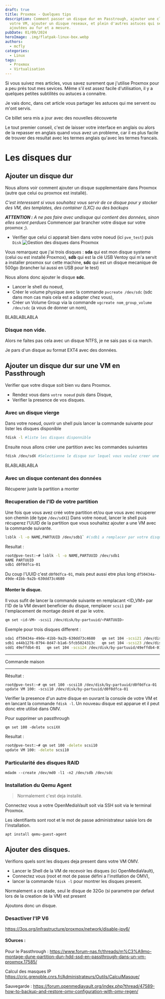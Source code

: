 ```yaml
---
draft: true
title: Proxmox - Quelques tips
description: Comment passer un disque dur en Passtrough, ajouter une clé USB a
  votre VM, ajouter un disque reseaux, et plein d'autres astuces qui seront
  ajoutées au fur et a mesure.
pubDate: 01/09/2024
heroImage: .img/flatpak-linux-box.webp
authors:
  - mcfly
categories:
  - Linux
tags:
  - Proxmox
  - Virtualisation
---
```


Si vous suivez mes articles, vous savez surement que j'utilise Proxmox pour a peu prés tout mes sevices. Même s'il est assez facile d'utilisation, il y a quelques petites subtilités ou astuces a connaitre.

Je vais donc, dans cet article vous partager les astuces qui me servent ou m'ont servis.

Ce billet sera mis a jour avec des nouvelles découverte

Le tout premier conseil, c'est de laisser votre interface en anglais ou alors de la repasser en anglais quand vous avez un probleme, car il es plus facile de trouver des resultat avec les termes anglais qu'avec les termes francais.

# Les disques dur
## Ajouter un disque dur

Nous allons voir comment ajouter un disque supplementaire dans Proxmox (autre que celui ou proxmox est installé).

*C'est interessant si vous souhaitez vous servir de ce disque pour y stocker des VM, des templates, des container (LXC) ou des backups*

***ATTENTION :** A ne pas faire avec undisque qui contient des données, sinon elles seront perdues*
Commencer par brancher votre disque sur votre proxmox ;).
* Verifier que celui ci apparait bien dans votre noeud (ici `pve_test`) puis `Disk`
![Gestion des disques dans Proxmox](.img/proxmox_disk.png)

Vous remarquez que j'ai trois disques :
**sda** qui est mon disque systeme (celui ou est installé Proxmox),
**sdb** qui est la clé USB Ventoy qui m'a servit a installer proxmox sur cette machine,
**sdc** qui est un disque mecanique de 500go (brancher lui aussi en USB pour le test)

Nous allons donc ajouter le disque **sdc**.

* Lancer le shell du noeud,
* Créer le volume physique  avec la commande `pvcreate /dev/sdc` (sdc dans mon cas mais cela est a adapter chez vous),
* Créer un Volume Group via la commande `vgcreate nom_group_volume /dev/sdc` (a vous de donner un nom),

BLABLABLABLA

### Disque non vide.
Alors ne faites pas cela avec un disque NTFS, je ne sais pas si ca march.

Je pars d'un disque au format EXT4 avec des données.


## Ajouter un disque dur sur une VM en Passthrough
Verifier que votre disque soit bien vu dans Proxmox.
* Rendez vous dans `votre noeud` puis dans Disque,
* Verifier la presence de vos disques.


### Avec un disque vierge
Dans votre noeud, ouvrir un shell puis lancer la commande suivante pour lister les disques disponible 
```bash
fdisk -l #liste les disques disponnible
```
Ensuite nous allons créer une partition avec les commandes suivantes
```bash
fdisk /dev/sdX #Selectionne le disque sur lequel vous voulez creer une partition
```
BLABLABLABLA

### Avec un disque contenant des données
Récuperer juste la partition a monter

### Recuperation de l'ID de votre partition
Une fois que vous avez créé votre partition et/ou que vous avec recuperer son chemin (de type `/dev/sdX1`)
Dans votre noeud, lancer le shell puis récuperez l'UUID de la partition que vous souhaitez ajouter a une VM avec la commande suivante.
```bash
lsblk -l -o NAME,PARTUUID /dev/sdb1` #(sdb1 a remplacer par votre disque)
```

Resultat :
```bash
root@pve-test:~# lsblk -l -o NAME,PARTUUID /dev/sdb1
NAME PARTUUID
sdb1 d0f0dfca-01
```
Du coup l'UUID c'est `d0f0dfca-01`, mais peut aussi etre plus long `df50434a-49de-41bb-9a2b-630dd73c4680`
#### Monter le disque.
Il vous sufit de lancer la commande suivante en remplacant <ID_VM> par l'ID de la VM devant beneficier du disque, remplacer `scsi1` par l'emplacement de montage desiré et <PARTUUID> par le votre.
```bash
qm set <id-VM> -scsi1 /dev/disk/by-partuuid/<PARTUUID>
```

Exemple pour trois disques different :
```bash
sda1 df50434a-49de-41bb-9a2b-630dd73c4680   qm set 104 -scsi21 /dev/disk/by-partuuid/df50434a-49de-41bb-9a2b-630dd73c4680
sdb1 e44b1276-0794-8d47-b1a6-5fcb5024313c   qm set 104 -scsi23 /dev/disk/by-partuuid/e44b1276-0794-8d47-b1a6-5fcb5024313c
sdd1 49effdb4-01   qm set 104 -scsi24 /dev/disk/by-partuuid/49effdb4-01
```
---

Commande maison


---


Résultat :
```
root@pve-test:~# qm set 100 -scsi10 /dev/disk/by-partuuid/d0f0dfca-01
update VM 100: -scsi10 /dev/disk/by-partuuid/d0f0dfca-01
```

Verifier la presence d'un autre disque en ouvrant la console de votre VM et en lancant la commande `fdisk -l`. Un nouveau disque est apparue et il peut donc etre utilisé dans OMV.


Pour supprimer un passthrough
```
qm set 100 -delete scsiXX
```

Resultat :
```bash
root@pve-test:~# qm set 100 -delete scsi10
update VM 100: -delete scsi10
```


### Particularité des disques RAID
```
mdadm --create /dev/md0 -l1 -n2 /dev/sdb /dev/sdc
```







### Installation du Qemu Agent

>Normalement c'est deja installé.

Connectez vous a votre OpenMediaVault soit via SSH soit via le terminal Proxmox.

Les identifiants sont root et le mot de passe administrateur saisie lors de l'installation.

`apt install qemu-guest-agent`

## Ajouter des disques.
Verifions quels sont les disques deja present dans votre VM OMV.
* Lancer le Shell de la VM de recevoir les disques (ici OpenMediaVault),
* Connectez vous (root et mot de passe défini a l'instllation de OMV),
* lancer la commande `fdisk -l` pour montrer les disques present.

Normalement a ce stade, seul le disque de 32Go (si parametre par defaut lors de la creation de la VM) est present

Ajoutons donc un disque.



### Desactiver l'IP V6
https://3os.org/infrastructure/proxmox/network/disable-ipv6/

#### SOurces :
Pour le Passthrough : https://www.forum-nas.fr/threads/m%C3%A9mo-montage-dune-partition-dun-hdd-ssd-en-passthrough-dans-un-vm-proxmox.17585/

Calcul des masques IP https://cric.grenoble.cnrs.fr/Administrateurs/Outils/CalculMasque/


Sauvegarde : https://forum.openmediavault.org/index.php?thread/47589-how-to-backup-and-restore-omv-configuration-with-omv-regen/
